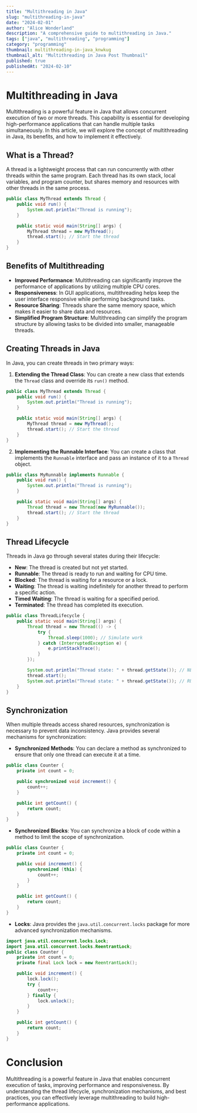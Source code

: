 ```yaml
---
title: "Multithreading in Java"
slug: "multithreading-in-java"
date: "2024-02-01"
author: "Alice Wonderland"
description: "A comprehensive guide to multithreading in Java."
tags: ["java", "multithreading", "programming"]
category: "programming"
thumbnail: multithreading-in-java_knwkug
thumbnail_alt: "Multithreading in Java Post Thumbnail"
published: true 
publishedAt: "2024-02-10"
---
```


# Multithreading in Java

Multithreading is a powerful feature in Java that allows concurrent execution of two or more threads. This capability is essential for developing high-performance applications that can handle multiple tasks simultaneously. In this article, we will explore the concept of multithreading in Java, its benefits, and how to implement it effectively.

## What is a Thread?

A thread is a lightweight process that can run concurrently with other threads within the same program. Each thread has its own stack, local variables, and program counter, but shares memory and resources with other threads in the same process.

```java
public class MyThread extends Thread {
    public void run() {
        System.out.println("Thread is running");
    }

    public static void main(String[] args) {
        MyThread thread = new MyThread();
        thread.start(); // Start the thread
    }
}
```

## Benefits of Multithreading

- **Improved Performance**: Multithreading can significantly improve the performance of applications by utilizing multiple CPU cores.
- **Responsiveness**: In GUI applications, multithreading helps keep the user interface responsive while performing background tasks.
- **Resource Sharing**: Threads share the same memory space, which makes it easier to share data and resources.
- **Simplified Program Structure**: Multithreading can simplify the program structure by allowing tasks to be divided into smaller, manageable threads.

## Creating Threads in Java

In Java, you can create threads in two primary ways:

1. **Extending the Thread Class**: You can create a new class that extends the `Thread` class and override its `run()` method.

```java
public class MyThread extends Thread {
    public void run() {
        System.out.println("Thread is running");
    }

    public static void main(String[] args) {
        MyThread thread = new MyThread();
        thread.start(); // Start the thread
    }
}
```

2. **Implementing the Runnable Interface**: You can create a class that implements the `Runnable` interface and pass an instance
of it to a `Thread` object.

```java
public class MyRunnable implements Runnable {
    public void run() {
        System.out.println("Thread is running");
    }

    public static void main(String[] args) {
        Thread thread = new Thread(new MyRunnable());
        thread.start(); // Start the thread
    }
}
```

## Thread Lifecycle

Threads in Java go through several states during their lifecycle:

- **New**: The thread is created but not yet started.
- **Runnable**: The thread is ready to run and waiting for CPU time.
- **Blocked**: The thread is waiting for a resource or a lock.
- **Waiting**: The thread is waiting indefinitely for another thread to perform a specific action.
- **Timed Waiting**: The thread is waiting for a specified period.
- **Terminated**: The thread has completed its execution.

```java
public class ThreadLifecycle {
    public static void main(String[] args) {
        Thread thread = new Thread(() -> {
            try {
                Thread.sleep(1000); // Simulate work
            } catch (InterruptedException e) {
                e.printStackTrace();
            }
        });

        System.out.println("Thread state: " + thread.getState()); // NEW
        thread.start();
        System.out.println("Thread state: " + thread.getState()); // RUNNABLE
    }
}
```
## Synchronization

When multiple threads access shared resources, synchronization is necessary to prevent data inconsistency. Java provides several mechanisms for synchronization:

- **Synchronized Methods**: You can declare a method as synchronized to ensure that only one thread can execute it at a time.

```java
public class Counter {
    private int count = 0;

    public synchronized void increment() {
        count++;
    }

    public int getCount() {
        return count;
    }
}
```

- **Synchronized Blocks**: You can synchronize a block of code within a method to limit the scope of synchronization.

```java
public class Counter {
    private int count = 0;

    public void increment() {
        synchronized (this) {
            count++;
        }
    }

    public int getCount() {
        return count;
    }
}
```

- **Locks**: Java provides the `java.util.concurrent.locks` package for more advanced synchronization mechanisms.

```java
import java.util.concurrent.locks.Lock;
import java.util.concurrent.locks.ReentrantLock;
public class Counter {
    private int count = 0;
    private final Lock lock = new ReentrantLock();

    public void increment() {
        lock.lock();
        try {
            count++;
        } finally {
            lock.unlock();
        }
    }

    public int getCount() {
        return count;
    }
}
```

# Conclusion

Multithreading is a powerful feature in Java that enables concurrent execution of tasks, improving performance and responsiveness. By understanding the thread lifecycle, synchronization mechanisms, and best practices, you can effectively leverage multithreading to build high-performance applications.
